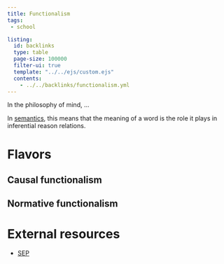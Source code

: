 ```yaml
---
title: Functionalism
tags:
 - school

listing:
  id: backlinks
  type: table
  page-size: 100000
  filter-ui: true
  template: "../../ejs/custom.ejs"
  contents:
    - ../../backlinks/functionalism.yml
---
```


In the philosophy of mind, ...

In [semantics](/docs/phil/Semantics.html), this means that the meaning of a word is the role it plays in inferential reason relations.

# Flavors
## Causal functionalism

## Normative functionalism


# External resources
- [SEP](https://plato.stanford.edu/entries/functionalism/)